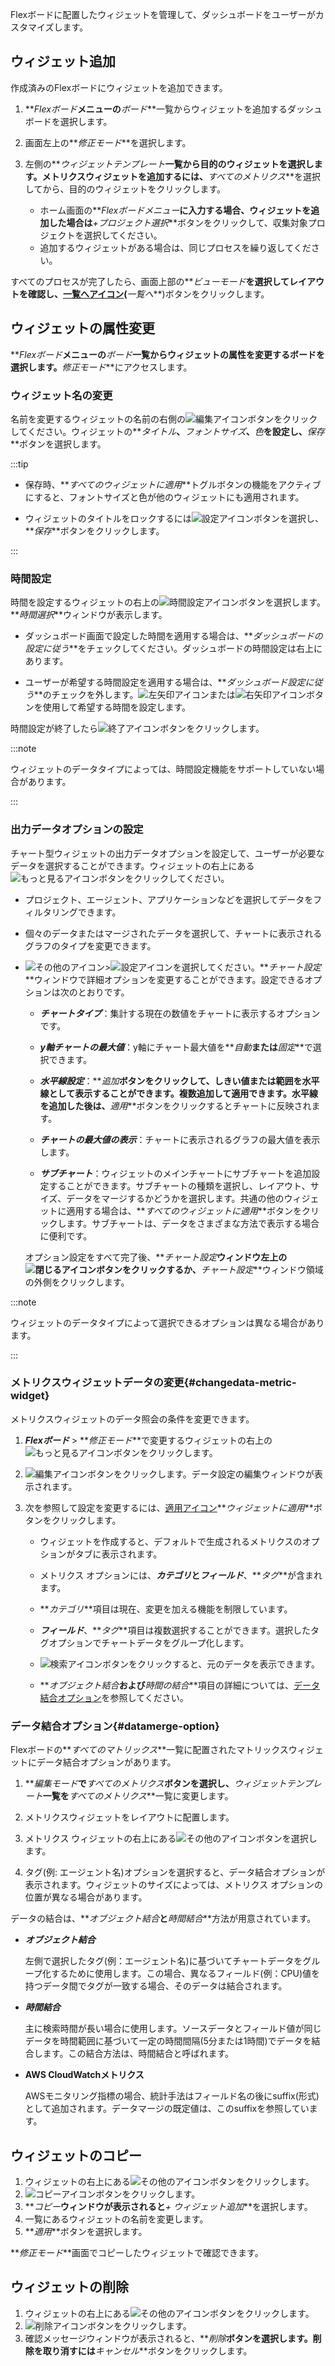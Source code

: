 Flexボードに配置したウィジェットを管理して、ダッシュボードをユーザーがカスタマイズします。

## ウィジェット追加

作成済みのFlexボードにウィジェットを追加できます。

1. **_Flexボード_**メニューの**_ボード_**一覧からウィジェットを追加するダッシュボードを選択します。

2. 画面左上の**_修正モード_**を選択します。

3. 左側の**_ウィジェットテンプレート_**一覧から目的のウィジェットを選択します。メトリクスウィジェットを追加するには、**_すべてのメトリクス_**を選択してから、目的のウィジェットをクリックします。

   - ホーム画面の**_Flexボードメニュー_**に入力する場合、ウィジェットを追加した場合は**_+プロジェクト選択_**ボタンをクリックして、収集対象プロジェクトを選択してください。
   - 追加するウィジェットがある場合は、同じプロセスを繰り返してください。

すべてのプロセスが完了したら、画面上部の**_ビューモード_**を選択してレイアウトを確認し、[一覧へアイコン](/img/ico-exit.svg)(**_一覧へ_**)ボタンをクリックします。

## ウィジェットの属性変更

**_Flexボード_**メニューの**_ボード_**一覧からウィジェットの属性を変更するボードを選択します。**_修正モード_**にアクセスします。

### ウィジェット名の変更

名前を変更するウィジェットの名前の右側の![編集アイコン](/img/ico-edit.svg)ボタンをクリックしてください。ウィジェットの**_タイトル_**、**_フォントサイズ_**、**_色_**を設定し、**_保存_**ボタンを選択します。

:::tip

- 保存時、**_すべてのウィジェットに適用_**トグルボタンの機能をアクティブにすると、フォントサイズと色が他のウィジェットにも適用されます。

- ウィジェットのタイトルをロックするには![設定アイコン](/img/ico-invisible.svg)ボタンを選択し、**_保存_**ボタンをクリックします。

:::

### 時間設定

時間を設定するウィジェットの右上の![時間設定アイコン](/img/ico-time-set.svg)ボタンを選択します。**_時間選択_**ウィンドウが表示します。

- ダッシュボード画面で設定した時間を適用する場合は、**_ダッシュボードの設定に従う_**をチェックしてください。ダッシュボードの時間設定は右上にあります。

- ユーザーが希望する時間設定を適用する場合は、**_ダッシュボード設定に従う_**のチェックを外します。![左矢印アイコン](/img/left-arrow.svg)または![右矢印アイコン](/img/right-arrow.svg)ボタンを使用して希望する時間を設定します。

時間設定が終了したら![終了アイコン](/img/ico-close.svg)ボタンをクリックします。

:::note

ウィジェットのデータタイプによっては、時間設定機能をサポートしていない場合があります。

:::

### 出力データオプションの設定

チャート型ウィジェットの出力データオプションを設定して、ユーザーが必要なデータを選択することができます。ウィジェットの右上にある![もっと見るアイコン](/img/ico-more.svg)ボタンをクリックしてください。

- プロジェクト、エージェント、アプリケーションなどを選択してデータをフィルタリングできます。

- 個々のデータまたはマージされたデータを選択して、チャートに表示されるグラフのタイプを変更できます。

- ![その他のアイコン](/img/ico-more.svg)>![設定アイコン](/img/ico-setting.svg)を選択してください。**_チャート設定_**ウィンドウで詳細オプションを変更することができます。設定できるオプションは次のとおりです。

  - **_チャートタイプ_**：集計する現在の数値をチャートに表示するオプションです。

  - **_y軸チャートの最大値_**：y軸にチャート最大値を**_自動_**または**_固定_**で選択できます。

  - **_水平線設定_**：**_追加_**ボタンをクリックして、しきい値または範囲を水平線として表示することができます。複数追加して適用できます。水平線を追加した後は、**_適用_**ボタンをクリックするとチャートに反映されます。

  - **_チャートの最大値の表示_**：チャートに表示されるグラフの最大値を表示します。

  - **_サブチャート_**：ウィジェットのメインチャートにサブチャートを追加設定することができます。サブチャートの種類を選択し、レイアウト、サイズ、データをマージするかどうかを選択します。共通の他のウィジェットに適用する場合は、**_すべてのウィジェットに適用_**ボタンをクリックします。サブチャートは、データをさまざまな方法で表示する場合に便利です。

  オプション設定をすべて完了後、**_チャート設定_**ウィンドウ左上の![閉じるアイコン](/img/ico-close.svg)ボタンをクリックするか、**_チャート設定_**ウィンドウ領域の外側をクリックします。

:::note

ウィジェットのデータタイプによって選択できるオプションは異なる場合があります。

:::

### メトリクスウィジェットデータの変更{#changedata-metric-widget}

メトリクスウィジェットのデータ照会の条件を変更できます。 

1. **_Flexボード_** > **_修正モード_**で変更するウィジェットの右上の![もっと見るアイコン](/img/ico-more.svg)ボタンをクリックします。

   <ImgLang img='metric-widget-data.png' desc='メトリクスウィジェットデータの変更' />

2. ![編集アイコン](/img/ico-edit-metric.svg)ボタンをクリックします。データ設定の編集ウィンドウが表示されます。

   <ImgLang img='metric-edit-window.png' desc='メトリクスウィジェットデータの編集' />

3. 次を参照して設定を変更するには、[適用アイコン](/img/left-arrow.svg)**_ウィジェットに適用_**ボタンをクリックします。

   - ウィジェットを作成すると、デフォルトで生成されるメトリクスのオプションがタブに表示されます。

   - メトリクス オプションには、**_カテゴリ_**と**_フィールド_**、**_タグ_**が含まれます。

   - **_カテゴリ_**項目は現在、変更を加える機能を制限しています。

   - **_フィールド_**、**_タグ_**項目は複数選択することができます。選択したタグオプションでチャートデータをグループ化します。

   - ![検索アイコン](/img/ico-btn-search.png)ボタンをクリックすると、元のデータを表示できます。

   - **_オブジェクト結合_**および**_時間の結合_**項目の詳細については、[データ結合オプション](#datamerge-option)を参照してください。  

### データ結合オプション{#datamerge-option}

Flexボードの**_すべてのマトリックス_**一覧に配置されたマトリックスウィジェットにデータ結合オプションがあります。

1. **_編集モード_**で**_すべてのメトリクス_**ボタンを選択し、**_ウィジェットテンプレート_**一覧を**_すべてのメトリクス_**一覧に変更します。

2. メトリクスウィジェットをレイアウトに配置します。

3. メトリクス ウィジェットの右上にある![その他のアイコン](/img/ico-more.svg)ボタンを選択します。

4. タグ(例: エージェント名)オプションを選択すると、データ結合オプションが表示されます。ウィジェットのサイズによっては、メトリクス オプションの位置が異なる場合があります。

<ImgLang img='flexboard-datamerge.png' desc='メトリクス ウィジェット - データ結合オプション' />

データの結合は、**_オブジェクト結合_**と**_時間結合_**方法が用意されています。

- **_オブジェクト結合_**

  左側で選択したタグ(例：エージェント名)に基づいてチャートデータをグループ化するために使用します。この場合、異なるフィールド(例：CPU)値を持つデータ間でタグが一致する場合、そのデータは結合されます。

- **_時間結合_**

  主に検索時間が長い場合に使用します。ソースデータとフィールド値が同じデータを時間範囲に基づいて一定の時間間隔(5分または1時間)でデータを結合します。この結合方法は、時間結合と呼ばれます。

- **AWS CloudWatchメトリクス**

  AWSモニタリング指標の場合、統計手法はフィールド名の後にsuffix(形式) として追加されます。データマージの既定値は、このsuffixを参照しています。

  <ImgLang img='flexboard-awsec2-metrics.png' desc='AWS ColudWatchメトリクス' />

## ウィジェットのコピー

1. ウィジェットの右上にある![その他のアイコン](/img/ico-more.svg)ボタンをクリックします。 
2. ![コピーアイコン](/img/ico-copy.svg)ボタンをクリックします。
3. **_コピー_**ウィンドウが表示されると**_+ ウィジェット追加_**を選択します。
4. 一覧にあるウィジェットの名前を変更します。
5. **_適用_**ボタンを選択します。

**_修正モード_**画面でコピーしたウィジェットで確認できます。

## ウィジェットの削除

1. ウィジェットの右上にある![その他のアイコン](/img/ico-more.svg)ボタンをクリックします。 
2. ![削除アイコン](/img/ico-remove.svg)ボタンをクリックします。
3. 確認メッセージウィンドウが表示されると、**_削除_**ボタンを選択します。削除を取り消すには**_キャンセル_**ボタンをクリックします。
